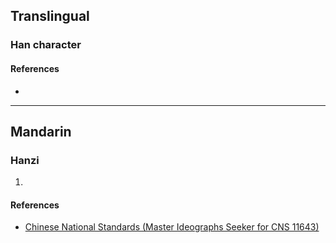 {{character info}}
==Translingual==

===Han character===
{{Han char|rn=60|rad=彳|as=06|sn=9|four=|canj=HOTIO|ids=⿰彳芝}}

====References====
* {{Han ref|kx=0369.081|hdz=20822.031|uh=5F94|ud=24468}}

----

==Mandarin==

===Hanzi===
{{cmn-hanzi|pin=[[cóng]] ([[cong2]])|wg=ts'ung<sup>2</sup>}}

# {{rfdef|cmn|sort=彳06}}

====References====
* [http://www.cns11643.gov.tw/AIDB/query_general_view.do?page=3&code=6476 Chinese National Standards (Master Ideographs Seeker for CNS 11643)]